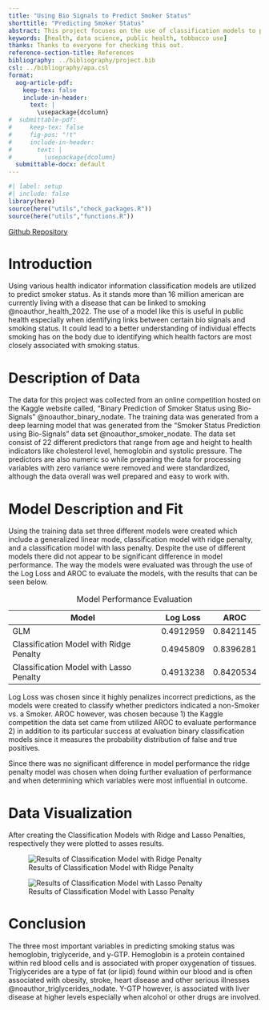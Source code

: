 ```yaml
---
title: "Using Bio Signals to Predict Smoker Status"
shorttitle: "Predicting Smoker Status"
abstract: This project focuses on the use of classification models to predict the smoking status of individuals based on diverse health indicators. With over 16 million Americans currently afflicted by diseases associated with smoking, there is an increased interest in the ability to use data science and machine learning models in public health. The application of this model in public health is particularly valuable for identifying correlations between specific biosignals and smoking status. Such insights contribute to a deeper understanding of the individualized impacts of smoking on the body by pinpointing the health factors most closely linked to smoking status.
keywords: [health, data science, public health, tobbacco use]
thanks: Thanks to everyone for checking this out.
reference-section-title: References
bibliography: ../bibliography/project.bib
csl: ../bibliography/apa.csl
format:
  aog-article-pdf:
    keep-tex: false
    include-in-header: 
      text: |
        \usepackage{dcolumn}
#  submittable-pdf:
#     keep-tex: false
#     fig-pos: "!t"
#     include-in-header: 
#       text: |
#         \usepackage{dcolumn}
  submittable-docx: default
---
```


```r
#| label: setup
#| include: false
library(here)
source(here("utils","check_packages.R"))
source(here("utils","functions.R"))
```

[Github Repository](https://github.com/matthew-guerra/EDLD-Final)

# Introduction

Using various health indicator information classification models are utilized to predict smoker status. As it stands more than 16 million american are currently living with a disease that can be linked to smoking @noauthor_health_2022. The use of a model like this is useful in public health especially when identifying links between certain bio signals and smoking status. It could lead to a better understanding of individual effects smoking has on the body due to identifying which health factors are most closely associated with smoking status.

# Description of Data

The data for this project was collected from an online competition hosted on the Kaggle website called, "Binary Prediction of Smoker Status using Bio-Signals" @noauthor_binary_nodate. The training data was generated from a deep learning model that was generated from the "Smoker Status Prediction using Bio-Signals" data set @noauthor_smoker_nodate. The data set consist of 22 different predictors that range from age and height to health indicators like cholesterol level, hemoglobin and systolic pressure. The predictors are also numeric so while preparing the data for processing variables with zero variance were removed and were standardized, although the data overall was well prepared and easy to work with.

# Model Description and Fit

Using the training data set three different models were created which include a generalized linear mode, classification model with ridge penalty, and a classification model with lass penalty. Despite the use of different models there did not appear to be significant difference in model performance. The way the models were evaluated was through the use of the Log Loss and AROC to evaluate the models, with the results that can be seen below.

| Model                                   | Log Loss  | AROC      |
|-----------------------------------------|-----------|-----------|
| GLM                                     | 0.4912959 | 0.8421145 |
| Classification Model with Ridge Penalty | 0.4945809 | 0.8396281 |
| Classification Model with Lasso Penalty | 0.4913238 | 0.8420534 |

: Model Performance Evaluation

Log Loss was chosen since it highly penalizes incorrect predictions, as the models were created to classify whether predictors indicated a non-Smoker vs. a Smoker. AROC however, was chosen because 1) the Kaggle competition the data set came from utilized AROC to evaluate performance 2) in addition to its particular success at evaluation binary classification models since it measures the probability distribution of false and true positives.

Since there was no significant difference in model performance the ridge penalty model was chosen when doing further evaluation of performance and when determining which variables were most influential in outcome.

# Data Visualization

After creating the Classification Models with Ridge and Lasso Penalties, respectively they were plotted to asses results.

![Results of Classification Model with Ridge Penalty](http://127.0.0.1:24175/chunk_output/s/2BC0AE1E/cuzq106m0pw5v/000010.png?resize=45)

![Results of Classification Model with Lasso Penalty](http://127.0.0.1:24175/chunk_output/s/2BC0AE1E/cadwz7fndgf5h/000010.png)

# Conclusion

The three most important variables in predicting smoking status was hemoglobin, triglyceride, and y-GTP. Hemoglobin is a protein contained within red blood cells and is associated with proper oxygenation of tissues. Triglycerides are a type of fat (or lipid) found within our blood and is often associated with obesity, stroke, heart disease and other serious illnesses @noauthor_triglycerides_nodate. Y-GTP however, is associated with liver disease at higher levels especially when alcohol or other drugs are involved.
